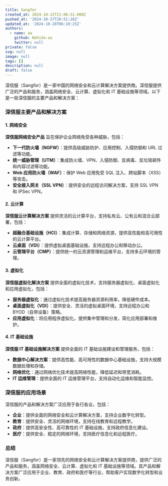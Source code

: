 ```yaml
---
title: Sangfor
created_at: 2024-10-22T21:06:31.000Z
pushed_at: '2024-10-27T20:51:28Z'
updated_at: '2024-10-28T06:10:25Z'
authors:
  - name: aa
    github: Nahida-aa
    twitter: null
private: false
svg: null
image: null
tags: []
description: null
draft: false
---
```

深信服（Sangfor）是一家中国的网络安全和云计算解决方案提供商。深信服提供广泛的产品和服务，涵盖网络安全、云计算、虚拟化和 IT 基础设施等领域。以下是一些深信服的主要产品和解决方案：

### 深信服主要产品和解决方案

#### 1. 网络安全

**深信服网络安全产品** 旨在保护企业网络免受各种威胁，包括：

- **下一代防火墙（NGFW）**：提供高级威胁防护、应用控制、入侵防御和 URL 过滤等功能。
- **统一威胁管理（UTM）**：集成防火墙、VPN、入侵防御、反病毒、反垃圾邮件和内容过滤等功能。
- **Web 应用防火墙（WAF）**：保护 Web 应用免受 SQL 注入、跨站脚本（XSS）等攻击。
- **安全接入网关（SSL VPN）**：提供安全的远程访问解决方案，支持 SSL VPN 和 IPSec VPN。

#### 2. 云计算

**深信服云计算解决方案** 提供灵活的云计算平台，支持私有云、公有云和混合云部署，包括：

- **超融合基础设施（HCI）**：集成计算、存储和网络资源，提供高性能和高可用性的云计算平台。
- **云桌面（VDI）**：提供虚拟桌面基础设施，支持远程办公和移动办公。
- **云管理平台（CMP）**：提供统一的云资源管理和运维平台，支持多云环境的管理。

#### 3. 虚拟化

**深信服虚拟化解决方案** 提供全面的虚拟化技术，支持服务器虚拟化、桌面虚拟化和应用虚拟化，包括：

- **服务器虚拟化**：通过虚拟化技术提高服务器资源利用率，降低硬件成本。
- **桌面虚拟化（VDI）**：提供安全、灵活的虚拟桌面环境，支持远程办公和 BYOD（自带设备）策略。
- **应用虚拟化**：将应用程序虚拟化，提供集中管理和分发，简化应用部署和维护。

#### 4. IT 基础设施

**深信服 IT 基础设施解决方案** 提供全面的 IT 基础设施建设和管理服务，包括：

- **数据中心解决方案**：提供高性能、高可用性的数据中心基础设施，支持大规模数据处理和存储。
- **网络优化**：通过网络优化技术提高网络性能，降低延迟和带宽消耗。
- **IT 运维管理**：提供全面的 IT 运维管理平台，支持自动化运维和智能监控。

### 深信服的应用场景

深信服的产品和解决方案广泛应用于各行各业，包括：

- **企业**：提供全面的网络安全和云计算解决方案，支持企业数字化转型。
- **教育**：提供安全、灵活的网络环境，支持在线教育和远程教学。
- **政府**：提供高安全性、高可靠性的 IT 基础设施，支持政府信息化建设。
- **医疗**：提供安全、稳定的网络环境，支持医疗信息化和远程医疗。

### 总结

深信服（Sangfor）是一家领先的网络安全和云计算解决方案提供商，提供广泛的产品和服务，涵盖网络安全、云计算、虚拟化和 IT 基础设施等领域。其产品和解决方案广泛应用于企业、教育、政府和医疗等行业，帮助客户实现数字化转型和业务创新。

